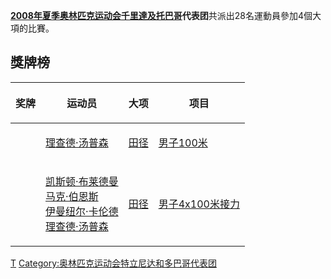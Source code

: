 {{Infobox Country Olympics
|NOC= TRI
|games= 2008年夏季
|competitors=28
|sports=4
|flagbearer=[[George_Bovell|George Bovell]]
|gold=1
|silver=1
|bronze=
|total=2
|rank=47
}}
'''[[2008年夏季奥林匹克运动会|2008年夏季奥林匹克运动会]][[千里達及托巴哥|千里達及托巴哥]]代表团'''共派出28名運動員參加4個大項的比賽。

== 獎牌榜 ==
{| class="wikitable sortable" style="font-size:88%"
|-
! 奖牌
! 运动员
! 大项
! 项目
|-
| {{silver medal}} || [[理查德·汤普森_(田径运动员)|理查德·汤普森]] || [[2008年夏季奥林匹克运动会田径比赛|田径]] || [[2008年夏季奧林匹克運動會田径比賽－男子100米|男子100米]]
|-
| {{gold medal}} || [[凯斯顿·布莱德曼|凯斯顿·布莱德曼]]<br />[[马克·伯恩斯|马克·伯恩斯]]<br />[[伊曼纽尔·卡伦德|伊曼纽尔·卡伦德]]<br />[[理查德·汤普森_(田径运动员)|理查德·汤普森]] || [[2008年夏季奥林匹克运动会田径比赛|田径]] || [[2008年夏季奧林匹克运动会田径比赛－男子4_x_100米接力|男子4x100米接力]]
|}

{{NOCin2008SummerOlympics}}

[[Category:2008年夏季奥林匹克运动会代表团|T]]
[[Category:奥林匹克运动会特立尼达和多巴哥代表团|Category:奥林匹克运动会特立尼达和多巴哥代表团]]